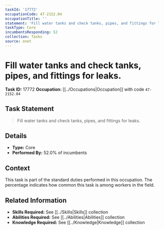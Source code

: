 ```yaml
---
taskId: '17772'
occupationCode: 47-2152.04
occupationTitle: ''
statement: 'Fill water tanks and check tanks, pipes, and fittings for leaks.'
taskType: Core
incumbentsResponding: 52
collection: Tasks
source: onet
---
```

# Fill water tanks and check tanks, pipes, and fittings for leaks.

**Task ID:** 17772
**Occupation:** [[../Occupations|Occupation]] with code `47-2152.04`

## Task Statement

> Fill water tanks and check tanks, pipes, and fittings for leaks.

## Details

- **Type:** Core
- **Performed By:** 52.0% of incumbents

## Context

This task is part of the standard duties performed in this occupation. The percentage indicates how common this task is among workers in the field.

## Related Information

- **Skills Required:** See [[../Skills|Skills]] collection
- **Abilities Required:** See [[../Abilities|Abilities]] collection
- **Knowledge Required:** See [[../Knowledge|Knowledge]] collection
